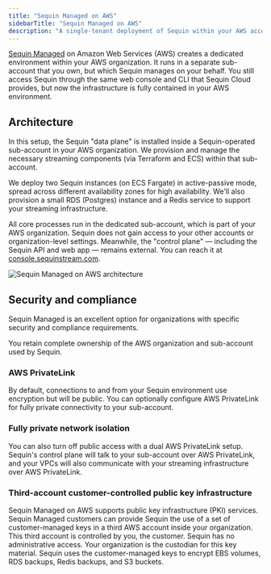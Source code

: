 ```yaml
---
title: "Sequin Managed on AWS"
sidebarTitle: "Sequin Managed on AWS"
description: "A single-tenant deployment of Sequin within your AWS account"
---
```


[Sequin Managed](/sequin-managed/overview) on Amazon Web Services (AWS) creates a dedicated environment within your AWS organization. It runs in a separate sub-account that you own, but which Sequin manages on your behalf. You still access Sequin through the same web console and CLI that Sequin Cloud provides, but now the infrastructure is fully contained in your AWS environment.

## Architecture

In this setup, the Sequin "data plane" is installed inside a Sequin-operated sub-account in your AWS organization. We provision and manage the necessary streaming components (via Terraform and ECS) within that sub-account.

We deploy two Sequin instances (on ECS Fargate) in active-passive mode, spread across different availability zones for high availability. We'll also provision a small RDS (Postgres) instance and a Redis service to support your streaming infrastructure.

All core processes run in the dedicated sub-account, which is part of your AWS organization. Sequin does not gain access to your other accounts or organization-level settings. Meanwhile, the "control plane" — including the Sequin API and web app — remains external. You can reach it at [console.sequinstream.com](https://console.sequinstream.com).

![Sequin Managed on AWS architecture](/images/sequin-managed/aws-architecture.png)

## Security and compliance

Sequin Managed is an excellent option for organizations with specific security and compliance requirements.

You retain complete ownership of the AWS organization and sub-account used by Sequin.

### AWS PrivateLink

By default, connections to and from your Sequin environment use encryption but will be public. You can optionally configure AWS PrivateLink for fully private connectivity to your sub-account.

### Fully private network isolation

You can also turn off public access with a dual AWS PrivateLink setup. Sequin's control plane will talk to your sub-account over AWS PrivateLink, and your VPCs will also communicate with your streaming infrastructure over AWS PrivateLink.

### Third-account customer-controlled public key infrastructure

Sequin Managed on AWS supports public key infrastructure (PKI) services. Sequin Managed customers can provide Sequin the use of a set of customer-managed keys in a third AWS account inside your organization. This third account is controlled by you, the customer. Sequin has no administrative access. Your organization is the custodian for this key material. Sequin uses the customer-managed keys to encrypt EBS volumes, RDS backups, Redis backups, and S3 buckets.